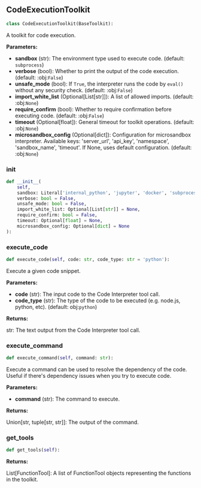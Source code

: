 <a id="camel.toolkits.code_execution"></a>

<a id="camel.toolkits.code_execution.CodeExecutionToolkit"></a>

## CodeExecutionToolkit

```python
class CodeExecutionToolkit(BaseToolkit):
```

A toolkit for code execution.

**Parameters:**

- **sandbox** (str): The environment type used to execute code. (default: `subprocess`)
- **verbose** (bool): Whether to print the output of the code execution. (default: :obj:`False`)
- **unsafe_mode** (bool): If `True`, the interpreter runs the code by `eval()` without any security check. (default: :obj:`False`)
- **import_white_list** (Optional[List[str]]): A list of allowed imports. (default: :obj:`None`)
- **require_confirm** (bool): Whether to require confirmation before executing code. (default: :obj:`False`)
- **timeout** (Optional[float]): General timeout for toolkit operations. (default: :obj:`None`)
- **microsandbox_config** (Optional[dict]): Configuration for microsandbox interpreter. Available keys: 'server_url', 'api_key', 'namespace', 'sandbox_name', 'timeout'. If None, uses default configuration. (default: :obj:`None`)

<a id="camel.toolkits.code_execution.CodeExecutionToolkit.__init__"></a>

### __init__

```python
def __init__(
    self,
    sandbox: Literal['internal_python', 'jupyter', 'docker', 'subprocess', 'e2b', 'microsandbox'] = 'subprocess',
    verbose: bool = False,
    unsafe_mode: bool = False,
    import_white_list: Optional[List[str]] = None,
    require_confirm: bool = False,
    timeout: Optional[float] = None,
    microsandbox_config: Optional[dict] = None
):
```

<a id="camel.toolkits.code_execution.CodeExecutionToolkit.execute_code"></a>

### execute_code

```python
def execute_code(self, code: str, code_type: str = 'python'):
```

Execute a given code snippet.

**Parameters:**

- **code** (str): The input code to the Code Interpreter tool call.
- **code_type** (str): The type of the code to be executed (e.g. node.js, python, etc). (default: obj:`python`)

**Returns:**

  str: The text output from the Code Interpreter tool call.

<a id="camel.toolkits.code_execution.CodeExecutionToolkit.execute_command"></a>

### execute_command

```python
def execute_command(self, command: str):
```

Execute a command can be used to resolve the dependency of the
code. Useful if there's dependency issues when you try to execute code.

**Parameters:**

- **command** (str): The command to execute.

**Returns:**

  Union[str, tuple[str, str]]: The output of the command.

<a id="camel.toolkits.code_execution.CodeExecutionToolkit.get_tools"></a>

### get_tools

```python
def get_tools(self):
```

**Returns:**

  List[FunctionTool]: A list of FunctionTool objects
representing the functions in the toolkit.
